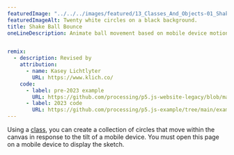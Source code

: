 ---
featuredImage: "../../../images/featured/13_Classes_And_Objects-01_Shake_Ball_Bounce-thumbnail.png"
featuredImageAlt: Twenty white circles on a black background.
title: Shake Ball Bounce
oneLineDescription: Animate ball movement based on mobile device motion.


remix:
  - description: Revised by
    attribution:
      - name: Kasey Lichtlyter
        URL: https://www.klich.co/
    code:
      - label: pre-2023 example
        URL: https://github.com/processing/p5.js-website-legacy/blob/main/src/data/examples/en/35_Mobile/03_Shake_Ball_Bounce.js
      - label: 2023 code
        URL: https://github.com/processing/p5.js-example/tree/main/examples/13_Classes_And_Objects/01_Shake_Ball_Bounce
---

Using a 
<a href="https://p5js.org/reference/p5/class" target="_blank">class</a>, 
you can create a collection of circles that move within the canvas in 
response to the tilt of a mobile device. You must open this page on a mobile 
device to display the sketch.
